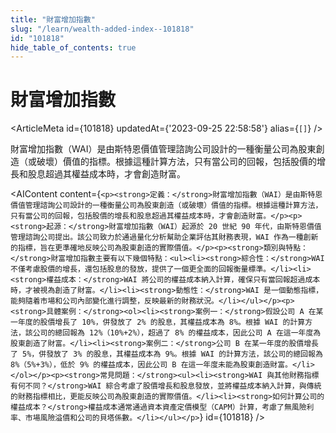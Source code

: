 ```yaml
---
title: "財富增加指數"
slug: "/learn/wealth-added-index--101818"
id: "101818"
hide_table_of_contents: true
---
```



# 財富增加指數

<ArticleMeta id={101818} updatedAt={'2023-09-25 22:58:58'} alias={`[]`} />
<div className='border-solid border-b border-t-0 my-4 border-[var(--ifm-color-gray-300)]' />

財富增加指數（WAI）是由斯特恩價值管理諮詢公司設計的一種衡量公司為股東創造（或破壞）價值的指標。根據這種計算方法，只有當公司的回報，包括股價的增長和股息超過其權益成本時，才會創造財富。

<AIContent content={`<p><strong>定義：</strong>財富增加指數（WAI）是由斯特恩價值管理諮詢公司設計的一種衡量公司為股東創造（或破壞）價值的指標。根據這種計算方法，只有當公司的回報，包括股價的增長和股息超過其權益成本時，才會創造財富。</p><p><strong>起源：</strong>財富增加指數（WAI）起源於 20 世紀 90 年代，由斯特恩價值管理諮詢公司提出。該公司致力於通過量化分析幫助企業評估其財務表現，WAI 作為一種創新的指標，旨在更準確地反映公司為股東創造的實際價值。</p><p><strong>類別與特點：</strong>財富增加指數主要有以下幾個特點：<ul><li><strong>綜合性：</strong>WAI 不僅考慮股價的增長，還包括股息的發放，提供了一個更全面的回報衡量標準。</li><li><strong>權益成本：</strong>WAI 將公司的權益成本納入計算，確保只有當回報超過成本時，才被視為創造了財富。</li><li><strong>動態性：</strong>WAI 是一個動態指標，能夠隨着市場和公司內部變化進行調整，反映最新的財務狀況。</li></ul></p><p><strong>具體案例：</strong><ol><li><strong>案例一：</strong>假設公司 A 在某一年度的股價增長了 10%，併發放了 2% 的股息，其權益成本為 8%。根據 WAI 的計算方法，該公司的總回報為 12%（10%+2%），超過了 8% 的權益成本，因此公司 A 在這一年度為股東創造了財富。</li><li><strong>案例二：</strong>公司 B 在某一年度的股價增長了 5%，併發放了 3% 的股息，其權益成本為 9%。根據 WAI 的計算方法，該公司的總回報為 8%（5%+3%），低於 9% 的權益成本，因此公司 B 在這一年度未能為股東創造財富。</li></ol></p><p><strong>常見問題：</strong><ul><li><strong>WAI 與其他財務指標有何不同？</strong>WAI 綜合考慮了股價增長和股息發放，並將權益成本納入計算，與傳統的財務指標相比，更能反映公司為股東創造的實際價值。</li><li><strong>如何計算公司的權益成本？</strong>權益成本通常通過資本資產定價模型（CAPM）計算，考慮了無風險利率、市場風險溢價和公司的貝塔係數。</li></ul></p>`} id={101818} />
